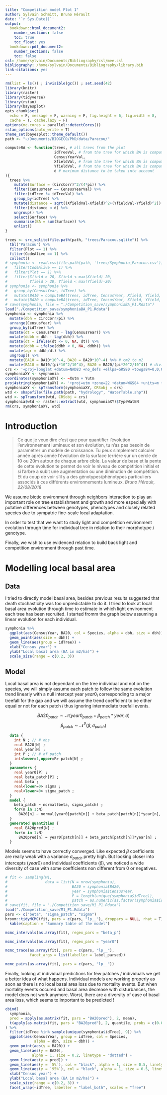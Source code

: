 ```yaml
---
title: "Competition model Plot 1"
author: Sylvain Schmitt, Bruno Hérault
date: '`r Sys.Date()`'
output:
  bookdown::html_document2:
    number_sections: false
    toc: true
    toc_float: yes
  bookdown::pdf_document2:
    number_sections: false
    toc: false
csl: /home/sylvain/Documents/Bibliography/csl/mee.csl
bibliography: /home/sylvain/Documents/Bibliography/library.bib
link-citations: yes
---
```


```r
rm(list = ls()) ; invisible(gc()) ; set.seed(42)
library(knitr)
library(raster)
library(tidyverse)
library(rstan)
library(bayesplot)
opts_chunk$set(
  echo = F, message = F, warning = F, fig.height = 6, fig.width = 8,
  cache = T, cache.lazy = F)
options(mc.cores = parallel::detectCores())
rstan_options(auto_write = T)
theme_set(bayesplot::theme_default())
path <- "~/Documents/BIOGECO/PhD/data/Paracou/"
```

```r
computeBA <- function(trees, # all trees from the plot
                      idTreeVal, # from the tree for which BA is computed
                      CensusYearVal,
                      XfieldVal, # from the tree for which BA is computed
                      YfieldVal, # from the tree for which BA is computed
                      d # maximum distance to be taken into account
){
  trees %>% 
    mutate(Surface = (CircCorr)^2/(4*pi)) %>% 
    filter(CensusYear == CensusYearVal) %>%
    filter(idTree != idTreeVal) %>%
    group_by(idTree) %>% 
    mutate(distance = sqrt((XfieldVal-Xfield)^2+(YfieldVal-Yfield)^2)) %>% 
    filter(distance < d) %>% 
    ungroup() %>% 
    select(Surface) %>% 
    summarise(BA = sum(Surface)) %>% 
    unlist()
}
```

```r
trees <- src_sqlite(file.path(path, "trees/Paracou.sqlite")) %>% 
  tbl("Paracou") %>% 
  filter(Plot == 1) %>% 
  filter(CodeAlive == 1) %>% 
  collect()
# symphonia <- read.csv(file.path(path, 'trees/Symphonia_Paracou.csv')) %>%
#   filter(CodeAlive == 1) %>%
#   filter(Plot == 1) %>%
#   filter(Xfield > 20, Xfield < max(Xfield)-20,
#          Yfield > 20, Yfield < max(Yfield)-20)
# symphonia <- symphonia %>%
#   group_by(CensusYear, idTree) %>%
#   mutate(BA10 = computeBA(trees, idTree, CensusYear, Xfield, Yfield, d = 10)) %>%
#   mutate(BA20 = computeBA(trees, idTree, CensusYear, Xfield, Yfield, d = 20))
# save(symphonia, file = "./Competition_save/symphoniaBA_P1.Rdata")
load("./Competition_save/symphoniaBA_P1.Rdata")
symphonia <- symphonia %>%
  mutate(dbh = CircCorr/pi) %>% 
  arrange(CensusYear) %>%
  group_by(idTree) %>%
  mutate(dt = CensusYear - lag(CensusYear)) %>% 
  mutate(ddbh = dbh - lag(dbh)) %>% 
  mutate(dt = ifelse(dt <= 0, NA, dt)) %>% 
  mutate(ddbh = ifelse(ddbh < 0, NA, ddbh)) %>% 
  mutate(agr = ddbh/dt) %>% 
  ungroup() %>% 
  mutate(BA10 = BA10*10^-4, BA20 = BA20*10^-4) %>% # cm2 to m2
  mutate(BA10 = BA10/(pi*10^2/10^4), BA20 = BA20/(pi*20^2/10^4)) # divided by surface in ha
crs <- '+proj=longlat +datum=NAD83 +no_defs +ellps=GRS80 +towgs84=0,0,0' # global crs definition
symphoniaXY <- symphonia
coordinates(symphoniaXY) <- ~Xutm + Yutm
proj4string(symphoniaXY) <- '+proj=utm +zone=22 +datum=WGS84 +units=m +no_defs +ellps=WGS84 +towgs84=0,0,0'
symphoniaXY <- spTransform(symphoniaXY, CRSobj = crs)
wtd <- shapefile(file.path(path, "hydrology", "WaterTable.shp"))
wtd <- spTransform(wtd, CRSobj = crs)
symphonia$wtd <- raster::extract(wtd, symphoniaXY)$TypeWatEN
rm(crs, symphoniaXY, wtd)
```

# Introduction

> Ce que je veux dire c’est que pour quantifier l’évolution l’environnement lumineux et son évolution, tu n’as pas besoin de paramétrer un modèle de croissance. Tu peux simplement calculer année après année l’évolution de la surface terrière sur un cercle de 10 ou 20m autour de chaque arbre cible. La valeur de base et la pente de cette évolution te permet de voir le niveau de compétition initial et si l’arbre a subit une augmentation ou une diminution de compétition. Et du coup de voir s’il y a des génotypes/phénotypes particuliers associés à ces différents environnements lumineux. *Bruno Hérault, 22/08/2018*

We assume biotic environment through neighbors interaction to play an important role on tree establishment and growth and more especially with putative differences between genotypes, phenotypes and closely related species due to sympatric fine-scale local adaptation.

In order to test that we want to study light and competition environment evolution through time for individual tree in relation to their morphotype / genotype.

Finally, we wish to use evidenced relation to build back light and competition environment through past time.

# Modelling local basal area

## Data

I tried to directly model basal area, besides previous results suggested that death stochasticity was too unpredictable to do it. I tried to look at local basal area evolution through time to estimate in which light environment each tree has been recruited. I started fromm the graph below assuming a linear evolution for each individual.

```r
symphonia %>% 
  ggplot(aes(CensusYear, BA20, col = Species, alpha = dbh, size = dbh)) +
  geom_point(aes(size = dbh)) + 
  geom_line(aes(group = idTree)) +
  xlab("Census year") +
  ylab("Local basal area (BA in m2/ha)") +
  scale_size(range = c(0.2, 3))
```

## Model 

Local basal area is not dependant on the tree individual and not on the species, we will simply assume each patch to follow the same evolution trend linearly with a null intercept year $year0_i$ corresponding to a major treefall for the gap and we will assume the trend coefficient to be either equal or not for each patch $i$ thus ignoring intermediate treefall events.

$$BA20_{patch} \sim \mathcal{N}(year0_{patch}+\beta_{patch}*year,\sigma) $$
$$\beta_{patch} \sim \mathcal{N}^P(\beta,\sigma_{patch})$$

```stan
  data {
    int N ; // # obs
    real BA20[N] ;
    real year[N] ;
    int P ; // # of patch
    int<lower=1,upper=P> patch[N] ;
  }
  parameters {
    real year0[P] ;
    real beta_patch[P] ;
    real beta ;
    real<lower=0> sigma ;
    real<lower=0> sigma_patch ;
  }
  model {
    beta_patch ~ normal(beta, sigma_patch) ;
    for(n in 1:N)
      BA20[n] ~ normal(year0[patch[n]] + beta_patch[patch[n]]*year[n], sigma) ;
  }
  generated quantities {
    real BA20pred[N] ;
    for(n in 1:N)
      BA20pred[n] = year0[patch[n]] + beta_patch[patch[n]]*year[n] ;
  }
```

Models seems to have correctly converged. Like expected $\beta$ coefficients are really weak with a variance $\sigma_{patch}$ pretty high. But looking closer into intercepts ($year0$) and individual coefficients ($\beta$), we noticed a wide diversity of case with some coefficients non different from 0 or negatives.

```r
# fit <- sampling(M1,
#                 data = list(N = nrow(symphonia),
#                             BA20 = symphonia$BA20,
#                             year = symphonia$CensusYear,
#                             P = length(unique(symphonia$idTree)),
#                             patch = as.numeric(as.factor(symphonia$idTree))))
# save(fit, file = "./Competition_save/M1_P1.Rdata")
load("./Competition_save/M1_P1.Rdata")
pars <- c("beta", "sigma_patch", "sigma")
broom::tidyMCMC(fit, pars = c(pars, "lp__"), droppars = NULL, rhat = T) %>% 
  kable(caption = "Summary table of the model")
```

```r
mcmc_intervals(as.array(fit), regex_pars = "beta_p")
```

```r
mcmc_intervals(as.array(fit), regex_pars = "year0")
```

```r
mcmc_trace(as.array(fit), pars = c(pars, "lp__"),
           facet_args = list(labeller = label_parsed))
```

```r
mcmc_pairs(as.array(fit), pars = c(pars, "lp__"))
```

Finally, looking at individual predictions for few patches / individuals we get a better idea of what happens. Individual models are working properly as soon as there is no local basal area loss due to mortality events. But when mortality events occured and basal area decrease with disturbances, the model does not work anymore. Worst, there are a diversity of case of basal area loss, which seems to important to be predicted !

```r
cbind(
  symphonia,
  pred = apply(as.matrix(fit, pars = "BA20pred"), 2, mean),
  t(apply(as.matrix(fit, pars = "BA20pred"), 2, quantile, probs = c(0.05, 0.95)))
) %>% 
  filter(idTree %in% sample(unique(symphonia$idTree), 9)) %>% 
  ggplot(aes(CensusYear, group = idTree, col = Species, 
             alpha = dbh, size = dbh)) +
  geom_point(aes(y = BA20)) +
  geom_line(aes(y = BA20),
            alpha = 1, size = 0.2, linetype = "dotted") +
  geom_line(aes(y = pred)) +
  geom_line(aes(y = `5%`), col = "black", alpha = 1, size = 0.5, linetype = "dashed") +
  geom_line(aes(y = `95%`), col = "black", alpha = 1, size = 0.5, linetype = "dashed") +
  xlab("Census year") +
  ylab("Local basal area (BA in m2/ha)") +
  scale_size(range = c(0.2, 3)) +
  facet_wrap(~idTree, labeller = "label_both", scales = "free")
```
